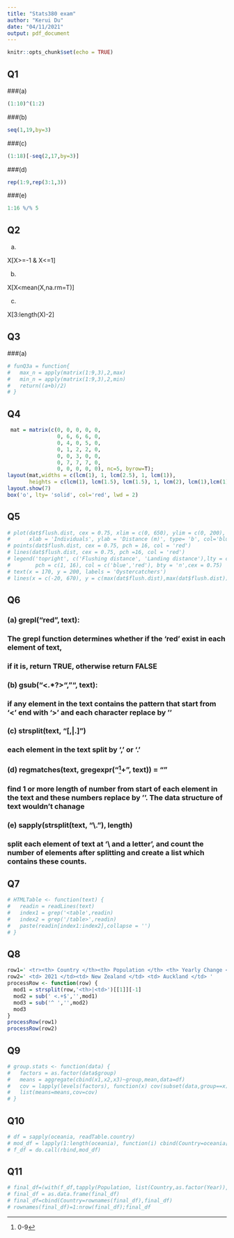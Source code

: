 ```yaml
---
title: "Stats380 exam"
author: "Kerui Du"
date: "04/11/2021"
output: pdf_document
---
```


```r
knitr::opts_chunk$set(echo = TRUE)
```


## Q1

###(a)
```r
(1:10)^(1:2)
```

###(b)
```r
seq(1,19,by=3)
```

###(c)
```r
(1:18)[-seq(2,17,by=3)]

```

###(d)
```r
rep(1:9,rep(3:1,3))
```

###(e)
```r
1:16 %/% 5 
```


## Q2

(a)

X[X>=-1 & X<=1]

(b)

X[X<mean(X,na.rm=T)]

(c)

X[3:length(X)-2]


## Q3

###(a)
```r
# funQ3a = function{
#   max_n = apply(matrix(1:9,3),2,max)
#   min_n = apply(matrix(1:9,3),2,min)
#   return((a+b)/2)
# }
```



## Q4
```r
 mat = matrix(c(0, 0, 0, 0, 0,
                0, 6, 6, 6, 0,
                0, 4, 0, 5, 0,
                0, 1, 2, 2, 0,
                0, 0, 3, 0, 0,
                0, 7, 7, 7, 0,
                0, 0, 0, 0, 0), nc=5, byrow=T);
layout(mat,widths = c(lcm(1), 1, lcm(2.5), 1, lcm(1)), 
       heights = c(lcm(1), lcm(1.5), lcm(1.5), 1, lcm(2), lcm(1),lcm(1)))
layout.show(7)
box('o', lty= 'solid', col='red', lwd = 2)
```

## Q5
```r
# plot(dat$flush.dist, cex = 0.75, xlim = c(0, 650), ylim = c(0, 200), 
#      xlab = 'Individuals', ylab = 'Distance (m)', type= 'b', col='blue')
# points(dat$flush.dist, cex = 0.75, pch = 16, col = 'red')
# lines(dat$flush.dist, cex = 0.75, pch =16, col = 'red')
# legend('topright', c('Flushing distance', 'Landing distance'),lty = c(1,1), 
#        pch = c(1, 16), col = c('blue','red'), bty = 'n',cex = 0.75)
# text(x = 170, y = 200, labels = 'Oystercatchers')
# lines(x = c(-20, 670), y = c(max(dat$flush.dist),max(dat$flush.dist)), lty = 2)
```

## Q6

### (a) grepl("red", text):
###     The grepl function determines whether if the 'red' exist in each element of text, 
###     if it is, return TRUE, otherwise return FALSE


### (b) gsub("<.*?>", "", text):
###     if any element in the text contains the pattern that start from '<' end with '>' and each character replace by ''


### (c) strsplit(text, "[,|.]") 
###     each element in the text split by ',' or '.' 


### (d) regmatches(text, gregexpr("^[0-9]+", text)) = ""
###     find 1 or more length of number from start of each element in the text and these numbers replace by ''. The data structure of text wouldn't chanage


### (e) sapply(strsplit(text, "\\."), length)
###     split each element of text at '\\ and a letter', and count the number of elements after splitting and create a list which contains these counts.



## Q7
```r
# HTMLTable <- function(text) {
#   readin = readLines(text)
#   index1 = grep('<table',readin)
#   index2 = grep('/table>',readin)
#   paste(readin[index1:index2],collapse = '')
# }
```

## Q8
```r
row1=' <tr><th> Country </th><th> Population </th> <th> Yearly Change </th><th>Density </th> </tr> '
row2=' <td> 2021 </td><td> New Zealand </td> <td> Auckland </td> '
processRow <- function(row) {
  mod1 = strsplit(row,'<th>|<td>')[[1]][-1]
  mod2 = sub(' <.+$','',mod1)
  mod3 = sub('^ ','',mod2)
  mod3
}
processRow(row1)
processRow(row2)
```

## Q9
```r
# group.stats <- function(data) {
#   factors = as.factor(data$group)
#   means = aggregate(cbind(x1,x2,x3)~group,mean,data=df)
#   cov = lapply(levels(factors), function(x) cov(subset(data,group==x)[-1])) 
#   list(means=means,cov=cov)
# }

```

## Q10
```r
# df = sapply(oceania, readTable.country)
# mod_df = lapply(1:length(oceania), function(i) cbind(Country=oceania[i],df[[i]][1:2]))
# f_df = do.call(rbind,mod_df)

```

## Q11
```r
# final_df=(with(f_df,tapply(Population, list(Country,as.factor(Year)), mean)))
# final_df = as.data.frame(final_df)
# final_df=cbind(Country=rownames(final_df),final_df)
# rownames(final_df)=1:nrow(final_df);final_df
```

